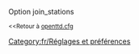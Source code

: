 {{fr/Amorce}}
Option join_stations

<small><<Retour à [[Main/fr/Openttd.cfg|openttd.cfg]]</small>
[[Category:fr/Réglages et préférences]]